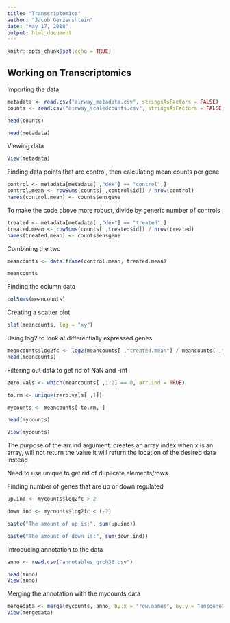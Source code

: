 ```yaml
---
title: "Transcriptomics"
author: "Jacob Gerzenshtein"
date: "May 17, 2018"
output: html_document
---
```


```r
knitr::opts_chunk$set(echo = TRUE)
```

## Working on Transcriptomics 

Importing the data

```r
metadata <- read.csv("airway_metadata.csv", stringsAsFactors = FALSE)
counts <- read.csv("airway_scaledcounts.csv", stringsAsFactors = FALSE)

head(counts)

head(metadata)
```

Viewing data

```r
View(metadata)
```

Finding data points that are control, then calculating mean counts per gene

```r
control <- metadata[metadata[ ,"dex"] == "control",]
control.mean <- rowSums(counts[ ,control$id]) / nrow(control) 
names(control.mean) <- counts$ensgene
```


To make the code above more robust, divide by generic number of controls

```r
treated <- metadata[metadata[ ,"dex"] == "treated",]
treated.mean <- rowSums(counts[ ,treated$id]) / nrow(treated)
names(treated.mean) <- counts$ensgene
```


Combining the two 

```r
meancounts <- data.frame(control.mean, treated.mean)

meancounts
```

Finding the column data

```r
colSums(meancounts)
```


Creating a scatter plot

```r
plot(meancounts, log = "xy")
```

Using log2 to look at differentially expressed genes

```r
meancounts$log2fc <- log2(meancounts[ ,"treated.mean"] / meancounts[ ,"control.mean"])
head(meancounts)
```

Filtering out data to get rid of NaN and -inf 

```r
zero.vals <- which(meancounts[ ,1:2] == 0, arr.ind = TRUE)

to.rm <- unique(zero.vals[ ,1])

mycounts <- meancounts[-to.rm, ]

head(mycounts)

View(mycounts)
```

The purpose of the arr.ind argument: creates an array index when x is an array, will not return the value it will return the location of the desired data instead

Need to use unique to get rid of duplicate elements/rows


Finding number of genes that are up or down regulated 

```r
up.ind <- mycounts$log2fc > 2

down.ind <- mycounts$log2fc < (-2)

paste("The amount of up is:", sum(up.ind))

paste("The amount of down is:", sum(down.ind))
```


Introducing annotation to the data 

```r
anno <- read.csv("annotables_grch38.csv")

head(anno)
View(anno)
```


Merging the annotation with the mycounts data

```r
mergedata <- merge(mycounts, anno, by.x = "row.names", by.y = "ensgene")
View(mergedata)
```
















 